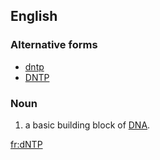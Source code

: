 ==English==

===Alternative forms===
* [[dntp]]
* [[DNTP]]

===Noun===
{{en-noun}}

# {{context|biochemistry}} {{initialism of|[[deoxynucleotide]] [[triphosphate]]|dot=,}} a basic building block of [[DNA]].

[[fr:dNTP]]